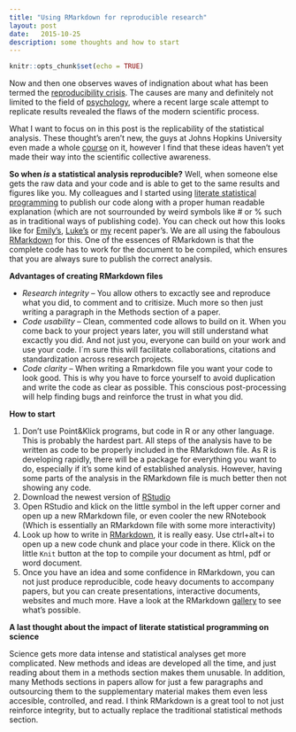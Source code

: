 ```yaml
---
title: "Using RMarkdown for reproducible research"
layout: post
date:   2015-10-25 
description: some thoughts and how to start
---
```


```r
knitr::opts_chunk$set(echo = TRUE)
```

Now and then one observes waves of indignation about what has been termed the [reproducibility crisis](https://en.wikipedia.org/wiki/Replication_crisis). The causes are many and definitely not limited to the field of [psychology](http://science.sciencemag.org/content/349/6251/aac4716), where a recent large scale
attempt to replicate results revealed the flaws of the modern scientific process. 

What I want to focus on in this post is the replicability of the statistical analysis. These thought's
aren't new, the guys at Johns Hopkins University even made a whole [course](https://www.coursera.org/learn/reproducible-research) on it, however I find that these ideas haven't yet made their way into the scientific collective awareness.

**So when *is* a statistical analysis reproducible?** Well, when someone else gets the raw data and your
code and is able to get to the same results and figures like you. My colleagues and I started 
using [literate statistical programming](https://en.wikipedia.org/wiki/Literate_programming) to publish
our code along with a proper human readable explanation (which are not sourrounded by weird symbols like # or % such
as in traditional ways of publishing code). You can check out how this looks like for [Emily's](https://static-content.springer.com/esm/art%3A10.1186%2Fs13104-016-2209-x/MediaObjects/13104_2016_2209_MOESM1_ESM.html),
[Luke's](https://github.com/leberhartphillips/killdeer_foraging/blob/master/Rcode_Killdeer_foraging.pdf) or
[my](https://github.com/mastoffel/seal_chemical_fingerprints/blob/master/analysis_markdown.pdf)
recent paper's. We are all using the faboulous [RMarkdown](http://rmarkdown.rstudio.com/) for this. One of the essences of RMarkdown is that the complete code has to work for the document to be compiled, which ensures that you are always sure to publish the correct analysis.

**Advantages of creating RMarkdown files**

*  *Research integrity* -- You allow others to excactly see and reproduce what you did,
to comment and to critisize. Much more so then just writing a paragraph in the Methods section of a paper.
* *Code usability* -- Clean, commented code allows to build on it. When you come back to your project years later, 
you will still understand what excactly you did. And not just you, everyone can build on your 
work and use your code. I´m sure this will facilitate collaborations, citations and standardization
across research projects.
* *Code clarity* -- When writing a Rmarkdown file you want your code to look good. This is why you have to force yourself to avoid duplication and write the code as clear as possible. This conscious post-processing
will help finding bugs and reinforce the trust in what you did.

**How to start**

1. Don't use Point&Klick programs, but code in R or any other language. This is probably the hardest part. All steps of the analysis have to be written as code to be properly included in the RMarkdown file. As R is developing rapidly, there will be a package for everything you want to do, especially if it's some kind of established analysis. However, having some parts of the analysis in the RMarkdown file is much better then not showing any code. 
2. Download the newest version of [RStudio](https://www.rstudio.com/)  
3. Open RStudio and klick on the little symbol in the left upper corner and open up a new RMarkdown file, or even cooler the new RNotebook (Which is essentially an RMarkdown file with some more interactivity)
4. Look up how to write in [RMarkdown](http://rmarkdown.rstudio.com/lesson-1.html), it is really easy. Use ctrl+alt+i to open up a new code chunk and place your code in there. Klick on the little `Knit` button at the top to compile your document as html, pdf or word document. 
5. Once you have an idea and some confidence in RMarkdown, you can not just produce reproducible, code heavy documents to accompany papers, but you can create presentations, interactive documents, websites and much more. Have a look at the RMarkdown [gallery](http://rmarkdown.rstudio.com/gallery.html) to see what's possible.


    
**A last thought about the impact of literate statistical programming on science**

Science gets more data intense and statistical analyses get more complicated. New methods and ideas are developed all the time, and just reading about them in a methods section makes them unusable. In addition, many Methods sections in papers allow for just a few paragraphs and outsourcing them to the supplementary material makes them even less accesible, controlled, and read. I think RMarkdown is a great tool to not just reinforce integrity, but to actually replace the traditional statistical methods section.



